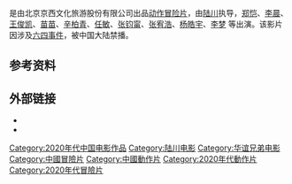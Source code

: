 {{future film}}
{{Infobox Film
| name = 749局
| original_name = {{lang|en|''The 749 Bureau''}}
| image = 
| caption = 
| director = [[陆川_(导演)|陆川]]
| producer = [[陆川_(导演)|陆川]]
| writer = 陆川
| starring = [[郑恺|郑恺]]<br/>[[李晨_(演员)|李晨]]<br/>[[王俊凯|王俊凯]]<br/>[[苗苗_(演员)|苗苗]]<br/>[[辛柏青|辛柏青]]<br/>[[任敏|任敏]]<br/>[[张钧甯|张钧甯]]<br/>[[杨皓宇|杨皓宇]]<br/>[[李梦_(女演员)|李梦]]
| music = 
| 片尾曲 = 《苏州河》（[[那英|那英]]、[[安德烈·波切利|安德烈·波切利]]演唱）
| cinematography = [[曹郁|曹郁]]
| editing = 
| studio = [[华谊兄弟|华谊兄弟传媒股份有限公司]]<br/>[[腾讯影业|腾讯影业文化传播有限公司]]<br/>[[北京文化|北京文化业有限公司]] 
| distributor = {{plainlist|
* [[华谊兄弟|华谊兄弟]]（中国大陆）
* [[华人文化产业投资基金|CMC Picture]]（國際）
}}
| released = 
| runtime = 118分钟
| country = {{中国大陸}}
| language = [[普通話|普通話]]
| budget = 
| gross = 
| preceded_by = 
| followed_by = 
| cn_name = 
| tw_name = 
| hk_name = 
}}
{{engname|《749局》|The 749 Bureau}}是由北京京西文化旅游股份有限公司出品[[動作片|动作]][[冒险片|冒险片]]，由[[陆川_(导演)|陆川]]执导，[[郑恺|郑恺]]、[[李晨_(演员)|李晨]]、[[王俊凯|王俊凯]]、[[苗苗_(演员)|苗苗]]、[[辛柏青|辛柏青]]、[[任敏|任敏]]、[[张钧甯|张钧甯]]、[[张宥浩|张宥浩]]、[[杨皓宇|杨皓宇]]、[[李梦_(女演员)|李梦]] 等出演。该影片因涉及[[六四事件|六四事件]]，被中国大陆禁播。

==参考资料==
{{Reflist}}

== 外部链接 ==

* {{Douban|26747919}}
* {{Imdb title|id=10210064|title=749局}}

[[Category:2020年代中国电影作品|Category:2020年代中国电影作品]]
[[Category:陆川电影|Category:陆川电影]]
[[Category:华谊兄弟电影|Category:华谊兄弟电影]]
[[Category:中國冒險片|Category:中國冒險片]]
[[Category:中國動作片|Category:中國動作片]]
[[Category:2020年代動作片|Category:2020年代動作片]]
[[Category:2020年代冒險片|Category:2020年代冒險片]]